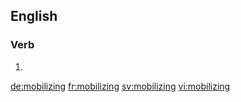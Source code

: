 ==English==

===Verb===
{{head|en|present participle}}

# {{present participle of|mobilize|lang=en}}

[[de:mobilizing]]
[[fr:mobilizing]]
[[sv:mobilizing]]
[[vi:mobilizing]]